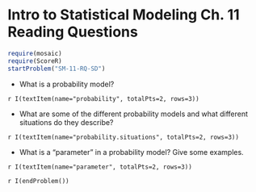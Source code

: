 Intro to Statistical Modeling Ch. 11 Reading Questions
========================================================
```r
require(mosaic)
require(ScoreR)
startProblem("SM-11-RQ-SD")
```
* What is a probability model? 

 `r I(textItem(name="probability", totalPts=2, rows=3))`

* What are some of the different probability models and what different situations do they describe?

 `r I(textItem(name="probability.situations", totalPts=2, rows=3))`

* What is a "parameter" in a probability model?  Give some examples. 

 `r I(textItem(name="parameter", totalPts=2, rows=3))`

`r I(endProblem())`